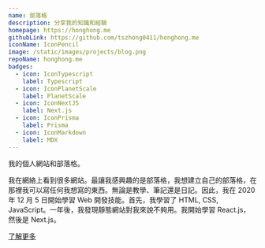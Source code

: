 ```yaml
---
name: 部落格
description: 分享我的知識和經驗
homepage: https://honghong.me
githubLink: https://github.com/tszhong0411/honghong.me
iconName: IconPencil
image: /static/images/projects/blog.png
repoName: honghong.me
badges:
  - icon: IconTypescript
    label: Typescript
  - icon: IconPlanetScale
    label: PlanetScale
  - icon: IconNextJS
    label: Next.js
  - icon: IconPrisma
    label: Prisma
  - icon: IconMarkdown
    label: MDX
---
```


我的個人網站和部落格。

我在網絡上看到很多網站。最讓我感興趣的是部落格，我想建立自己的部落格，在那裡我可以寫任何我想寫的東西。無論是教學、筆記還是日記。因此，我在 2020 年 12 月 5 日開始學習 Web 開發技能。首先，我學習了 HTML, CSS, JavaScript。一年後，我發現靜態網站對我來說不夠用。我開始學習 React.js，然後是 Next.js。

[了解更多](/about)
